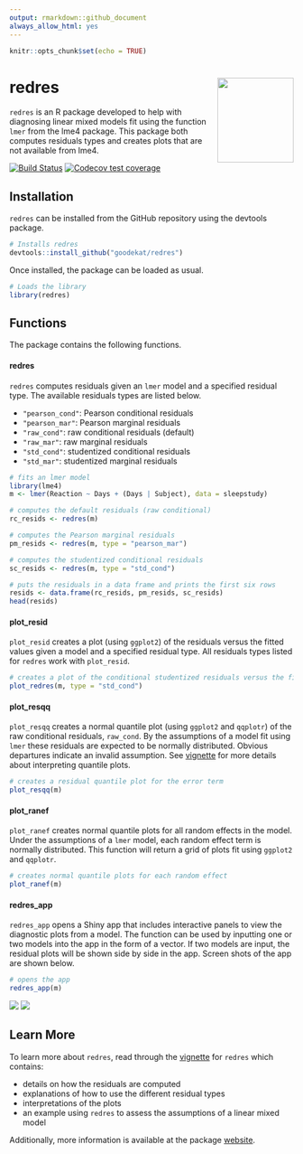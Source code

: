 ```yaml
---
output: rmarkdown::github_document
always_allow_html: yes
---
```


```r
knitr::opts_chunk$set(echo = TRUE)
```
  
# redres <img align="right" width="135" height="150" src="README_files/static-figures/sticker.png">

`redres` is an R package developed to help with diagnosing linear mixed models fit using the function `lmer` from the lme4 package. This package both computes residuals types and creates plots that are not available from lme4.

<!-- badges: start -->
[![Build Status](https://travis-ci.org/goodekat/redres.svg?branch=master)](https://travis-ci.org/goodekat/redres)
[![Codecov test coverage](https://codecov.io/gh/goodekat/redres/branch/master/graph/badge.svg)](https://codecov.io/gh/goodekat/redres?branch=master)
<!-- badges: end -->

## Installation

`redres` can be installed from the GitHub repository using the devtools package.

```r
# Installs redres
devtools::install_github("goodekat/redres")
```

Once installed, the package can be loaded as usual.

```r
# Loads the library
library(redres)
```

## Functions 

The package contains the following functions. 

#### redres

`redres` computes residuals given an `lmer` model and a specified residual type. The available residuals types are listed below.

- `"pearson_cond"`: Pearson conditional residuals
- `"pearson_mar"`: Pearson marginal residuals
- `"raw_cond"`: raw conditional residuals (default)
- `"raw_mar"`: raw marginal residuals
- `"std_cond"`: studentized conditional residuals
- `"std_mar"`: studentized marginal residuals

```r
# fits an lmer model
library(lme4)
m <- lmer(Reaction ~ Days + (Days | Subject), data = sleepstudy)

# computes the default residuals (raw conditional)
rc_resids <- redres(m)

# computes the Pearson marginal residuals
pm_resids <- redres(m, type = "pearson_mar")

# computes the studentized conditional residuals
sc_resids <- redres(m, type = "std_cond")

# puts the residuals in a data frame and prints the first six rows
resids <- data.frame(rc_resids, pm_resids, sc_resids)
head(resids)
```

#### plot_resid

`plot_resid` creates a plot (using `ggplot2`) of the residuals versus the fitted values given a model and a specified residual type. All residuals types listed for `redres` work with `plot_resid`.

```r
# creates a plot of the conditional studentized residuals versus the fitted values
plot_redres(m, type = "std_cond")
```

#### plot_resqq

`plot_resqq` creates a normal quantile plot (using `ggplot2` and `qqplotr`) of the raw conditional residuals, `raw_cond`. By the assumptions of a model fit using `lmer` these residuals are expected to be normally distributed. Obvious departures indicate an invalid assumption. See [vignette](https://goodekat.github.io/redres/articles/redres-vignette.html) for more details about interpreting quantile plots.

```r
# creates a residual quantile plot for the error term
plot_resqq(m)
```


#### plot_ranef

`plot_ranef` creates normal quantile plots for all random effects in the model. Under the assumptions of a `lmer` model, each random effect term is normally distributed. This function will return a grid of plots fit using `ggplot2` and `qqplotr`.

```r
# creates normal quantile plots for each random effect
plot_ranef(m)
```

#### redres_app

`redres_app` opens a Shiny app that includes interactive panels to view the diagnostic plots from a model. The function can be used by inputting one or two models into the app in the form of a vector. If two models are input, the residual plots will be shown side by side in the app. Screen shots of the app are shown below.

```r
# opens the app
redres_app(m)
```



![](./inst/figures/app1.png)
![](./inst/figures/app2.png)

## Learn More

To learn more about `redres`, read through the [vignette](https://goodekat.github.io/redres/articles/redres-vignette.html) for `redres` which contains:

- details on how the residuals are computed 
- explanations of how to use the different residual types 
- interpretations of the plots
- an example using `redres` to assess the assumptions of a linear mixed model

Additionally, more information is available at the package [website](https://goodekat.github.io/redres/).
